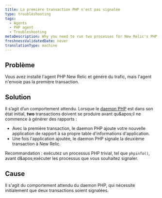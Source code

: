 ```yaml
---
title: La première transaction PHP n'est pas signalée
type: troubleshooting
tags:
  - Agents
  - PHP agent
  - Troubleshooting
metaDescription: Why you need to run two processes for New Relic's PHP agent to start reporting after initial installation.
freshnessValidatedDate: never
translationType: machine
---
```


## Problème

Vous avez installé l'agent PHP New Relic et généré du trafic, mais l'agent n'envoie pas la première transaction.

## Solution

Il s’agit d’un comportement attendu. Lorsque le [daemon PHP](/docs/agents/php-agent/getting-started/new-relic-daemon-processes) est dans son état initial, <DNT>**two**</DNT> transactions doivent se produire avant qu&amp;apos;il ne commence à générer des rapports :

* Avec la première transaction, le daemon PHP ajoute votre nouvelle application de rapport à sa propre table d'informations d'application.
* Une fois l'application ajoutée, le daemon PHP signale la deuxième transaction à New Relic.

Recommandation : exécutez un processus PHP trivial, tel que `phpinfo()`, avant d&amp;apos;exécuter les processus que vous souhaitez signaler.

## Cause

Il s'agit du comportement attendu du daemon PHP, qui nécessite initialement que deux transactions soient signalées.